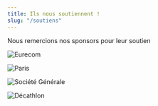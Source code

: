 ```yaml
---
title: Ils nous soutiennent !
slug: "/soutiens"
---
```


Nous remercions nos sponsors pour leur soutien

![Eurecom](./logoEurecom.jpg)

![Paris](./3logos-pja.png)

![Société Générale](./logoSG.png)

![Décathlon](./Decathlon_Logo.png)
